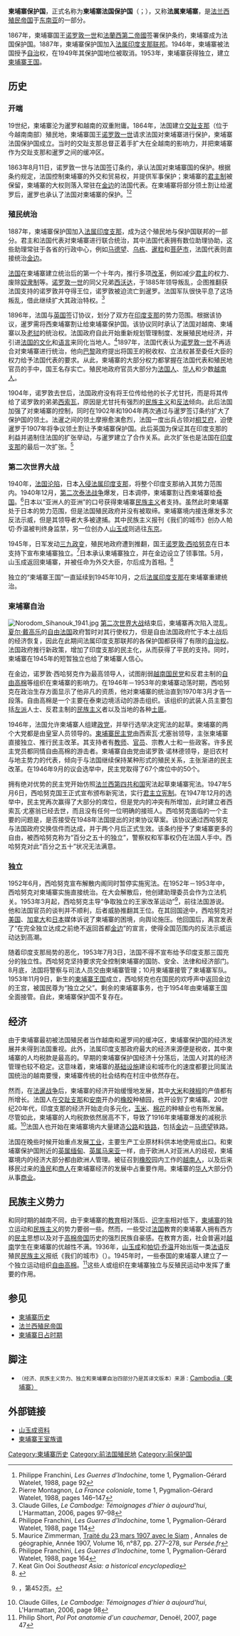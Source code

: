 {{noteTA
|1=zh-cn:西哈努克;zh-tw:施亞努;zh-hk:施漢諾;zh-sg:西哈诺;
}}
{{Infobox Former Country
|native_name = <big>{{lang|km|ព្រះរាជាណាចក្រកម្ពុជា}}</big><br>{{lang|fr|Royaume du Cambodge}}
|conventional_long_name = 柬埔寨王国
|common_name = 柬埔寨
|continent = 亚洲
|region = 东南亚
|era = 新帝国主义
|status = 保护国
|empire = 法国
|status_text = [[法国|法国]][[保护国|保护国]]<br/>[[法属印度支那|法属印度支那]]构成国
|government_type = 君主制
|life_span = 1867年－1941年<br>1945年－1953年
|date_start =
|year_start = 1867年
|event1 = 加入[[法属印度支那|法属印度支那]]
|date_event1 = 1887年
|event2 = [[柬埔寨日占时期|日本占领]]
|date_event2 =1941年
|event_end = 柬埔寨独立
|date_end = 11月9日
|year_end = 1953年
|p1 = 柬埔寨的黑暗时代
|flag_p1 = Flag of Cambodia (pre-1863).svg
|p2 = 日占柬埔寨
|flag_p2 = Flag of Cambodia under Japanese occupation.svg
|s1 = 日占柬埔寨
|flag_s1 = Flag of Cambodia under Japanese occupation.svg
|s2 = 柬埔寨王国 (1953年－1970年)
|flag_s2 = Flag of Cambodia.svg
|image_flag = Flag of Cambodia under French protection.svg
|flag_type = 国旗（1863－1948）
|image_coat = Coat of arms of Cambodia (1935–1970).svg
|symbol_type = 王室徽章
|national_anthem = 《[[柬埔寨國歌|王国]]》<br><center>[[File:United_States_Navy_Band_-_Nokoreach.ogg|File:United States Navy Band - Nokoreach.ogg]]</center>
|image_map = French Indochina subdivisions.svg
|image_map_caption = 柬埔寨保護國（紅色）在法屬印度支那的位置
|capital = [[金边|金边]]
|common_languages = [[高棉语|高棉语]]、[[法语|法语]]
|religion = [[佛教|佛教]]、[[罗马天主教|罗马天主教]]
|leader1 = [[诺罗敦·安·吴哥|诺罗敦一世]]
|title_leader = [[柬埔寨君主列表|国王]]
|year_leader1 = 1860–1904
|leader2 = [[西索瓦|西索瓦一世]]
|year_leader2 = 1904–1927
|leader3 = [[西索瓦·莫尼旺|西索瓦·莫尼旺]]
|year_leader3 = 1927–1941
|leader4 = [[诺罗敦·西哈努克|诺罗敦·西哈努克]]
|year_leader4 = 1941–1953
|title_representative = 法国公使
|representative1 = [[欧内斯特·杜达尔·德·拉格雷|欧内斯特·杜达尔·德·拉格雷]]（首）
|year_representative1 = 1867
|representative2 = [[让·利斯特卢西|让·利斯特卢西]]（末）
|year_representative2 = 1953
|title_deputy = [[柬埔寨政府首脑列表|首相]]
|deputy1 = [[诺罗敦·西哈努克|诺罗敦·西哈努克]]（首）
|year_deputy1 = 1945
|deputy2 = [[宾努|宾努]]（末）
|year_deputy2 = 1953
}}
'''柬埔寨保护国'''，正式名称为'''柬埔寨法国保护国'''（{{lang-km|កម្ពុជាសម័យអាណានិគម}}；{{lang-fr|Protectorat français du Cambodge}}），又称'''法属柬埔寨'''，是[[法兰西殖民帝国|法兰西殖民帝国]]于[[东南亚|东南亚]]的一部分。

1867年，柬埔寨国王[[诺罗敦|诺罗敦一世]]和[[法蘭西第二帝國|法蘭西第二帝國]]签署保护条约，柬埔寨成为法国保护国。1887年，柬埔寨保护国加入[[法属印度支那联邦|法属印度支那联邦]]。1946年，柬埔寨被法国授予[[自治|自治]]权，在1949年其保护国地位被取消。1953年，柬埔寨获得独立，建立[[柬埔寨王国_(1953年－1970年)|柬埔寨王国]]。

==历史==
===开端===
19世纪，柬埔寨沦为暹罗和越南的双重附庸。1864年，法国建立[[交趾支那|交趾支那]]（位于今越南南部）殖民地，柬埔寨国王[[诺罗敦·安·吴哥|诺罗敦一世]]请求法国对柬埔寨进行保护，柬埔寨法国保护国成立。当时的交趾支那总督{{le|皮埃尔-保罗·德拉格朗迪埃尔|Pierre-Paul de La Grandière}}正着手扩大在全越南的影响力，并把柬埔寨作为交趾支那和暹罗之间的缓冲区。

1863年8月11日，诺罗敦一世与法国签订条约，承认法国对柬埔寨国的保护。根据条约规定，法国控制柬埔寨的外交和贸易权，并提供军事保护；柬埔寨的[[君主制|君主制]]被保留，柬埔寨的大权则落入常驻在[[金边|金边]]的法国代表。在柬埔寨将部分领土割让给暹罗后，暹罗也承认了法国对柬埔寨的保护。<ref>Philippe Franchini, ''Les Guerres d'Indochine'', tome 1, Pygmalion-Gérard Watelet, 1988, page 92</ref><ref>Pierre Montagnon, ''La France coloniale'', tome 1, Pygmalion-Gérard Watelet, 1988, pages 146–147</ref>

===殖民统治===
1887年，柬埔寨保护国加入[[法属印度支那|法属印度支那]]，成为这个殖民地与保护国联邦的一部分。君主和法国代表对柬埔寨进行联合统治，其中法国代表拥有数位助理协助，这些助理常驻于各省的行政中心，例如[[马德望|马德望]]、[[乌栋|乌栋]]、[[暹粒|暹粒]]和[[菩萨市|菩萨市]]，法国代表则直接统治[[金边|金边]]。

[[法国|法国]]在柬埔寨建立统治后的第一个十年内，推行多项[[改革|改革]]，例如减少[[君主|君主]]的权力、废除[[奴隶制|奴隶制]]等。[[诺罗敦|诺罗敦一世]]的同父兄弟[[西沃达|西沃达]]，于1885年领导叛乱，企图推翻获法国支持的诺罗敦并夺得王位，诺罗敦被迫流亡到暹罗。法国军队很快平息了这场叛乱，借此继续扩大其政治特权。<ref name="Gilles97-98">Claude Gilles, ''Le Cambodge: Témoignages d'hier à aujourd'hui'', L'Harmattan, 2006, pages 97–98</ref>

1896年，法国与[[英国|英国]]签订协议，划分了双方在[[印度支那|印度支那]]的势力范围。根据该协议，暹罗需将西柬埔寨割让给柬埔寨保护国。该协议同时承认了法国对越南、柬埔寨以及[[老挝|老挝]]的统治权。法国政府自此开始重新规划管理制度、发展殖民地经济，并引进[[法国文化|法国的文化]]和[[法语|语言]]来同化当地人。<ref>Philippe Franchini, ''Les Guerres d'Indochine'', tome 1, Pygmalion-Gérard Watelet, 1988, page 114</ref>1897年，法国代表认为[[诺罗敦一世|诺罗敦一世]]不再适合对柬埔寨进行统治，他向[[巴黎|巴黎]]政府提出将国王的税收权、立法权甚至委任大臣的权力给予法国代表的要求。从此，柬埔寨的大部分权力都掌握在法国代表和殖民地官员的手中，国王名存实亡。殖民地政府官员大部分为[[法国人|法国人]]、[[柬埔寨华人|华人]]和少数[[柬埔寨裔越南人|越南人]]。

1904年，诺罗敦去世后，法国政府没有将王位传给他的长子尤甘托，而是将其传给了诺罗敦的弟弟[[西索瓦|西索瓦]]，原因是尤甘托有强烈的[[民族主义|民族主义]]和[[反法|反法]]倾向。此后法国加强了对柬埔寨的控制，同时在1902年和1904年两次通过与暹罗签订条约扩大了保护国的领土。法暹之间的领土摩擦愈演愈烈，法国一度出兵占领对[[桐艾府|桐艾府]]，迫使暹罗于1907年将争议领土割让予柬埔寨保护国。此后英国为保证其在印度支那的利益并遏制住法国的扩张举动，与暹罗建立了合作关系。此次扩张也是法国在[[印度支那|印度支那]]的最后一次扩张。<ref>Maurice Zimmerman, [http://www.persee.fr/web/revues/home/prescript/article/geo_0003-4010_1907_num_16_87_6973 Traité du 23 mars 1907 avec le Siam] {{Wayback|url=http://www.persee.fr/web/revues/home/prescript/article/geo_0003-4010_1907_num_16_87_6973 |date=20150924193934 }}, Annales de géographie, Année 1907, Volume 16, n°87, pp. 277–278, sur ''Persée.fr''</ref>

===第二次世界大战===
{{main|柬埔寨日占时期}}
1940年，[[法国战役|法国沦陷]]，日本[[入侵法属印度支那|入侵法属印度支那]]，将整个印度支那纳入其势力范围内。1940年12月，[[第二次泰法战争|第二次泰法战争]]爆发，日本调停，柬埔寨割让西柬埔寨给[[泰国|泰国]]。<ref>Philippe Franchini, ''Les Guerres d'Indochine'', tome 1, Pygmalion-Gérard Watelet, 1988, page 164</ref>日本以“亚洲人的亚洲”的口号获得柬埔寨[[民族主义|民族主义]]者支持。虽然此时柬埔寨处于日本的势力范围，但是法国殖民政府并没有被取缔。柬埔寨境内接连爆发多次反法示威，但是其领导者大多被逮捕。其中民族主义报刊《我们的城市》创办人帕切·乔温被判终身监禁，另一位创办人[[山玉成|山玉成]]则逃往[[东京|东京]]。

1945年，日军发动[[三九政变|三九政变]]，殖民地政府遭到推翻，国王[[诺罗敦·西哈努克|诺罗敦·西哈努克]]在日本支持下宣布柬埔寨独立。<ref>Keat Gin Ooi ''Southeast Asia: a historical encyclopedia''</ref>日本承认柬埔寨独立，并在金边设立了领事馆。5月，山玉成返回柬埔寨，并被任命为外交大臣，尔后成为首相。<ref>{{Cite web |url=http://www.country-data.com/cgi-bin/query/r-2084.html |title=Cambodia, The Emergence of Nationalism |access-date=2013-10-20 |archive-date=2020-11-28 |archive-url=https://web.archive.org/web/20201128131210/http://www.country-data.com/cgi-bin/query/r-2084.html |dead-url=no }}</ref>

独立的“柬埔寨王国”一直延续到1945年10月，之后[[法属印度支那|法属印度支那]]在柬埔寨重建统治。

===柬埔寨自治===
[[Image:Norodom_Sihanouk_1941.jpg|thumb]]
[[第二次世界大战|第二次世界大战]]结束后，柬埔寨再次陷入混乱。[[夏尔·戴高乐|夏尔·戴高乐]]的[[自由法国|自由法国]]政府暂时对其行使权力，但是自由法国政府忙于本土战后的经济恢复，因此在此期间法属印度支那联邦的各保护国都获得了有限的[[自治权|自治权]]。法国政府推行新政策，增加了印度支那的民主化，从而获得了平民的支持。同时，柬埔寨在1945年的短暂独立也给了柬埔寨人信心。

在金边，诺罗敦·西哈努克作为最高领导人，试图削弱[[越南国民党|越南国民党]]和反君主制的[[自由高棉|自由高棉]]等组织在柬埔寨的影响力。在1946年－1953年的柬埔寨动荡时期，西哈努克在政治生存方面显示了他非凡的资质，他对柬埔寨的统治直到1970年3月才告一段落。自由高棉是一个主要在泰柬边境活动的游击组织。该组织的武装人员主要包括[[左派|左派]]人士、反君主制的[[民族主义|民族主义]]者以及当地的各种[[土匪|土匪]]。

1946年，法国允许柬埔寨人组建[[政党|政党]]，并举行选举决定宪法的起草。柬埔寨的两个大党都是由皇室人员领导的。[[柬埔寨民主党|柬埔寨民主党]]由西索瓦·尤塞翁领导，主张柬埔寨直接独立、推行民主改革。其支持者有[[教师|教师]]、[[官员|官员]]、宗教人士和一些政客。许多民主党员都同情自由高棉的游击者。柬埔寨自由党由诺罗敦·诺林德领导，是旧农村与地主势力的代表，倾向于与法国继续保持某种形式的殖民关系，主张渐进的民主改革。在1946年9月的议会选举中，民主党取得了67个席位中的50个。

拥有绝对优势的民主党开始仿照[[法兰西第四共和国|法兰西第四共和国]]宪法起草柬埔寨宪法。1947年5月6日，西哈努克国王正式宣布颁布新宪法，实行[[君主立宪制|君主立宪制]]。在1947年12月的选举中，民主党再次赢得了大部分的席位，但是党内的冲突有所增加，此时建立者西索瓦·尤塞翁已经去世，而且没有任何一位明确的接班人。西哈努克面临的一个主要的问题是，是否接受在1948年法国提出的对柬协议草案。该协议通过西哈努克与法国政府交换信件而达成，并于两个月后正式生效。该条约授予了柬埔寨更多的自由，被西哈努克称为“百分之五十的独立”，警察权和军事权仍在法国人手中。西哈努克对此“百分之五十”状况无法满意。

===独立===
1952年6月，西哈努克宣布解散内阁同时暂停实施宪法。在1952年－1953年中，西哈努克对柬埔寨实施直接统治。在大会解散后，他创建助理委员会作为立法机关。1953年3月起，西哈努克主导“争取独立的王家改革运动”<ref name="baike">{{cite book|author=中国大百科全书出版社汇编|year=1998 |title =[[中国大百科全书|中国大百科全书]]|edition=第一版|series=外国历史（一） |publisher=中国大百科全书出版社 |location=北京 |id= }}，第452页。</ref>，前往法国游说。他和法国官员的谈判并不顺利，后者威胁推翻其王位。在其回国途中，西哈努克对[[美国|美国]]、[[加拿大|加拿大]]和[[日本|日本]]媒体诉说了柬埔寨的困境，向舆论施压。他回国后，离宫发表了“在完全独立达成之前绝不返回首都[[金边|金边]]”的宣言，使得全国范围内的反法示威运动达到高潮。

随着印度支那局势的恶化，1953年7月3日，法国不得不宣布给予印度支那三国充分的独立性。西哈努克坚持要求完全控制柬埔寨的国防、安全、法律和经济部门。8月底，法国将警察与司法人员交由柬埔寨管理；10月柬埔寨接管了柬埔寨军队。1953年11月9日，新生的[[柬埔寨王国|柬埔寨王国]]成立，西哈努克也在国民的欢呼声中返回金边的王宫，被国民尊为“独立之父”。剩余的柬埔寨事务，也于1954年由柬埔寨王国全面接管。自此，柬埔寨保护国不复存在。

==经济==
由于柬埔寨最初被法国殖民者当作越南和暹罗间的缓冲区，柬埔寨保护国的经济发展并未得到法国重视。此外，法属印度支那政府最大的经济来源便是税收，其中柬埔寨的人均税款是最高的。早期的柬埔寨保护国经济十分落后，法国人对其的经济管理也较不稳定。这意味着，柬埔寨的[[基础设施|基础设施]]建设和城市化的速度都要比同属法国统治的越南要慢，柬埔寨传统的社会结构在村庄中依然存在。

然而，在[[法暹战争|法暹战争]]后，柬埔寨的经济开始缓慢地发展，其中[[大米|大米]]和[[辣椒|辣椒]]的产值都有所增长。法国人在[[交趾支那|交趾支那]]和[[安南保護國|安南]]开办的[[橡胶|橡胶]]种植园，也开设到了柬埔寨。20世纪20年代，印度支那的经济开始走向多元化，[[玉米|玉米]]、[[棉花|棉花]]的种植业也有所发展。尽管如此，柬埔寨的人均税款依然居高不下，导致了1916年柬埔寨爆发的减税示威。<ref>Claude Gilles, ''Le Cambodge: Témoignages d'hier à aujourd'hui'', L'Harmattan, 2006, page 98</ref>法国人也开始在柬埔寨境内大量建造[[公路|公路]]和[[铁路|铁路]]，包括[[金边|金边]]－[[马德望|马德望]]铁路。

法国在晚些时候开始重点发展[[工业|工业]]，主要生产工业原材料供本地使用或出口。和柬埔寨保护国附近的[[英属缅甸|英属缅甸]]、[[英属马来亚|英属马来亚]]一样，由于欧洲人对亚洲人的歧视，柬埔寨境内的经济大部分都由欧洲人管理。被征召到[[橡胶|橡胶]]园内工作的[[越南人|越南人]]，以及后来移民过来的[[渔民|渔民]]和[[商人|商人]]在柬埔寨经济的发展中占重要作用。柬埔寨的[[华人|华人]]大部分仍从事[[商业|商业]]。

==民族主义势力==
和同时期的越南不同，由于柬埔寨的[[教育|教育]]相对落后、[[识字率|识字率]]相对低下，[[柬埔寨|柬埔寨]]的独立运动和[[民族主义|民族主义]]的势力要弱一些。然而，一些受过[[法国|法国]]教育的柬埔寨人拥有西方的[[民主|民主]]思想以及对于[[高棉帝国|高棉帝国]]历史的强烈民族自豪感。在教育方面，社会普遍对[[越南人|越南]]学生在柬埔寨的优越性不满。1936年，[[山玉成|山玉成]]和[[帕切·乔温|帕切·乔温]]开始出版一类[[法语|法语]]反殖民[[民族主义|民族主义]]报纸《我们的城市》（{{lang-fr|Notre cité}}）。1945年时，一些泰国的柬埔寨人建立了一个独立运动组织[[自由高棉|自由高棉]]。<ref>Philip Short, ''Pol Pot anatomie d'un cauchemar'', Denoël, 2007, page 47</ref>这些人或组织在柬埔寨独立与反殖民运动中发挥了重要的作用。

==参见==
*[[柬埔寨历史|柬埔寨历史]]
*[[法兰西殖民帝国|法兰西殖民帝国]]
*[[柬埔寨日占时期|柬埔寨日占时期]]

==脚注==
{{柬埔寨历史|隐藏=1}}
{{reflist}}
{{refbegin}}
*{{loc}}<small>（经济、民族主义势力、独立和柬埔寨自治四部分乃是其译文版本）来源：</small>[http://countrystudies.us/cambodia/ Cambodia（柬埔寨）] {{Wayback|url=http://countrystudies.us/cambodia/ |date=20091015175103 }}
{{refend}}

==外部链接==
*[http://angkor1431.tripod.com/index/id21.html 山玉成资料] {{Wayback|url=http://angkor1431.tripod.com/index/id21.html |date=20110515092807 }}
*[http://freepages.genealogy.rootsweb.com/~royalty/cambodia/persons.html 柬埔寨王室族谱] {{Wayback|url=http://freepages.genealogy.rootsweb.com/~royalty/cambodia/persons.html |date=20180425132057 }}
{{法属印度支那|state = autocollapse}}
[[Category:柬埔寨历史|Category:柬埔寨历史]]
[[Category:前法国殖民地|Category:前法国殖民地]]
[[Category:前保护国|Category:前保护国]]